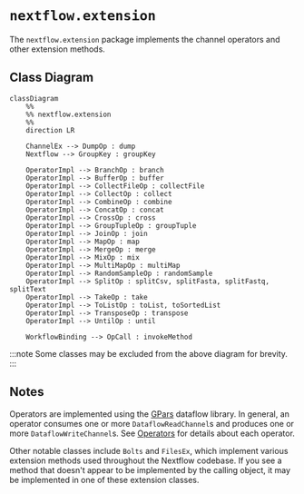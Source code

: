 
# `nextflow.extension`

The `nextflow.extension` package implements the channel operators and other extension methods.

## Class Diagram

```mermaid
classDiagram
    %%
    %% nextflow.extension
    %%
    direction LR

    ChannelEx --> DumpOp : dump
    Nextflow --> GroupKey : groupKey

    OperatorImpl --> BranchOp : branch
    OperatorImpl --> BufferOp : buffer
    OperatorImpl --> CollectFileOp : collectFile
    OperatorImpl --> CollectOp : collect
    OperatorImpl --> CombineOp : combine
    OperatorImpl --> ConcatOp : concat
    OperatorImpl --> CrossOp : cross
    OperatorImpl --> GroupTupleOp : groupTuple
    OperatorImpl --> JoinOp : join
    OperatorImpl --> MapOp : map
    OperatorImpl --> MergeOp : merge
    OperatorImpl --> MixOp : mix
    OperatorImpl --> MultiMapOp : multiMap
    OperatorImpl --> RandomSampleOp : randomSample
    OperatorImpl --> SplitOp : splitCsv, splitFasta, splitFastq, splitText
    OperatorImpl --> TakeOp : take
    OperatorImpl --> ToListOp : toList, toSortedList
    OperatorImpl --> TransposeOp : transpose
    OperatorImpl --> UntilOp : until

    WorkflowBinding --> OpCall : invokeMethod

```

:::note
Some classes may be excluded from the above diagram for brevity.
:::

## Notes

Operators are implemented using the [GPars](http://gpars.org/1.2.1/guide/guide/dataflow.html) dataflow library. In general, an operator consumes one or more `DataflowReadChannel`s and produces one or more `DataflowWriteChannel`s. See [Operators][operator-page] for details about each operator.

Other notable classes include `Bolts` and `FilesEx`, which implement various extension methods used throughout the Nextflow codebase. If you see a method that doesn't appear to be implemented by the calling object, it may be implemented in one of these extension classes.

[operator-page]: ./nextflow_docs/nextflow_repo/docs/reference/operator.mdx